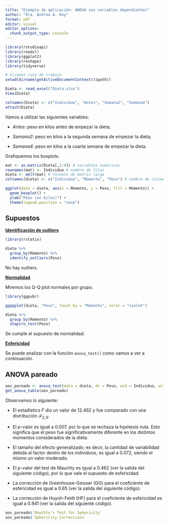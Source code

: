 ---
title: "Ejemplo de aplicación: ANOVA con variables dependientes"
author: "Dra. Andrea A. Rey"
format: pdf
editor: visual
editor_options: 
  chunk_output_type: console
---

```{r, warning=FALSE, message=FALSE}
library(rstudioapi)
library(readxl)
library(ggplot2)
library(reshape)
library(tidyverse)
```

```{r}
# Fijamos ruta de trabajo
setwd(dirname(getActiveDocumentContext()$path))
```

```{r}
Dieta <- read_excel("Dieta.xlsx")
View(Dieta)
```

```{r}
colnames(Dieta) <- c("Individuo", "Antes", "Semana2", "Semana4")
attach(Dieta)
```

Vamos a utilizar las siguientes variables:

-   *Antes*: peso en kilos antes de empezar la dieta;

-   *Semana2*: peso en kilos a la segunda semana de empezar la dieta;

-   *Semana4*: peso en kilos a la cuarta semana de empezar la dieta.

Grafiquemos los boxplots.

```{r}
mat <- as.matrix(Dieta[,2:4]) # variables numéricas
rownames(mat) <- Individuo # nombre de filas
dieta <- melt(mat) # formato de matriz larga
colnames(dieta) <- c("Individuo", "Momento", "Peso") # nombre de columnas
```

```{r}

ggplot(data = dieta, aes(x = Momento, y = Peso, fill = Momento)) +
  geom_boxplot() +
  ylab("Peso (en kilos)") +
  theme(legend.position = "none")
```

## Supuestos

[**Identificación de outliers**]{.underline}

```{r, message=FALSE}
library(rstatix)
```

```{r}
dieta %>%
  group_by(Momento) %>%
  identify_outliers(Peso)
```

No hay outliers.

[**Normalidad**]{.underline}

Miremos los Q-Q plot normales por grupo.

```{r, message=FALSE, warning=FALSE}
library(ggpubr)
```

```{r}
ggqqplot(dieta, "Peso", facet.by = "Momento", color = "violet")
```

```{r}
dieta %>%
  group_by(Momento) %>%
  shapiro_test(Peso)
```

Se cumple el supuesto de normalidad.

[**Esfericidad**]{.underline}

Se puede analizar con la función `anova_test()` como vamos a ver a continuación.

## ANOVA pareado

```{r}
aov_pareado <- anova_test(data = dieta, dv = Peso, wid = Individuo, within = Momento)
get_anova_table(aov_pareado)
```

Observamos lo siguiente:

-   El estadístico $F$ dio un valor de $12.462$ y fue comparado con una distribución $\mathcal{F}_{2,6}$.

-   El $p$-valor es igual a $0.007$, por lo que se rechaza la hipótesis nula. Esto significa que el peso fue significativamente diferente en los distintos momentos considerados de la dieta.

-   El tamaño del efecto generalizado; es decir, la cantidad de variabilidad debida al factor dentro de los individuos, es igual a $0.072$, siendo el mismo un valor moderado.

-   El $p$-valor del test de Mauchly es igual a $0.462$ (ver la salida del siguiente código), por lo que vale el supuesto de esfericidad.

-   La corrección de Greenhouse-Geisser (GG) para el coeficiente de esfericidad es igual a $0.65$ (ver la salida del siguiente código).

-   La corrección de Huynh-Feldt (HF) para el coeficiente de esfericidad es igual a $0.941$ (ver la salida del siguiente código).

```{r}
aov_pareado$`Mauchly's Test for Sphericity`
aov_pareado$`Sphericity Corrections`
```
